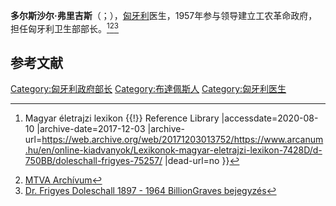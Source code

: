 {{Eastern name order|匈牙利語|匈牙利人名}}

'''多尔斯沙尔·弗里吉斯'''（{{lang-hu|Doleschall Frigyes}}；{{bd|1897年|9月28日|1964年|3月31日|catidx=D}}），[[匈牙利|匈牙利]]医生，1957年参与领导建立工农革命政府，担任匈牙利卫生部部长。<ref>{{Cite web |url=https://www.arcanum.hu/en/online-kiadvanyok/Lexikonok-magyar-eletrajzi-lexikon-7428D/d-750BB/doleschall-frigyes-75257/ |title=Doleschall Frigyes {{!}} Magyar életrajzi lexikon {{!}} Reference Library |accessdate=2020-08-10 |archive-date=2017-12-03 |archive-url=https://web.archive.org/web/20171203013752/https://www.arcanum.hu/en/online-kiadvanyok/Lexikonok-magyar-eletrajzi-lexikon-7428D/d-750BB/doleschall-frigyes-75257/ |dead-url=no }}</ref><ref>[https://archivum.mtva.hu/photobank?query=%22Doleschall%20Frigyes%22 MTVA Archívum]</ref><ref>[https://billiongraves.com/grave/Frigyes-Doleschall/13991544 Dr. Frigyes Doleschall 1897 - 1964 BillionGraves bejegyzés]</ref>

== 参考文献 ==
{{Reflist}}

[[Category:匈牙利政府部长|Category:匈牙利政府部长]]
[[Category:布達佩斯人|Category:布達佩斯人]]
[[Category:匈牙利医生|Category:匈牙利医生]]
